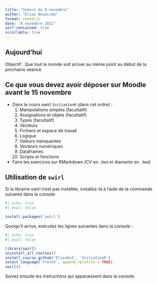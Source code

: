 ```yaml
---
title: "Séance du 8 novembre"
author: "Elias Bouacida"
format: revealjs
date: "8 novembre 2022"
self-contained: true
scrollable: true
---
```


## Aujourd'hui

Objectif : Que tout le monde soit arriver au même point au début de la prochaine séance

## Ce que vous devez avoir déposer sur Moodle avant le 15 novembre 

- Dans le cours swirl `InitiationR` (dans cet ordre) :
    1. Manipulations simples (facultatif)
    2. Assignations et objets (facultatif)
    3. Types (facultatif)
    4. Vecteurs
    5. Fichiers et espace de travail
    6. Logique
    7. Valeurs manquantes
    8. Vecteurs numériques
    9. Dataframes
    10. Scripts et fonctions
- Faire les exercices sur RMarkdown (CV en `.Rmd` et diamants en `.Rmd`)


## Utilisation de `swirl` 

Si la librairie swirl n'est pas installée, installez-là à l'aide de la commande suivante dans la console

```r
#| echo: true
#| eval: false

install.packages('swirl')
```

Quoiqu'il arrive, exécutez les lignes suivantes dans la console :

```r
#| echo: true
#| eval: false

library(swirl)
uninstall_all_courses()
install_course_github('EliasBcd', 'InitiationR')
select_language('french', append_rprofile = TRUE)
swirl()
```

Suivez ensuite les instructions qui apparaissent dans la console.